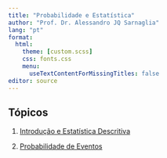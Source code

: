 ---
title: "Probabilidade e Estatística"
author: "Prof. Dr. Alessandro JQ Sarnaglia"
lang: "pt"
format:
  html:
    theme: [custom.scss]
    css: fonts.css
    menu:
      useTextContentForMissingTitles: false
editor: source
---

## Tópicos

1.    [Introdução e Estatística Descritiva](U1_introducao/intro.html)

2.    [Probabilidade de Eventos](U2_probabilidade/probabilidade.html)
